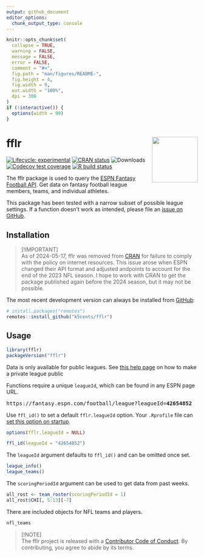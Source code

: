 ```yaml
---
output: github_document
editor_options: 
  chunk_output_type: console
---
```


<!-- README.md is generated from README.Rmd. Please edit that file -->

```r
knitr::opts_chunk$set(
  collapse = TRUE,
  warning = FALSE,
  message = FALSE,
  error = FALSE,
  comment = "#>",
  fig.path = "man/figures/README-",
  fig.height = 4,
  fig.width = 9,
  out.width = "100%",
  dpi = 300
)
if (!interactive()) {
  options(width = 99)
}
```

# fflr <img src="man/figures/logo.png" align="right" width="120" />

<!-- badges: start -->
[![Lifecycle: experimental][life_badge]][life_link]
[![CRAN status][cran_badge]][cran_link]
![Downloads][dl_badge]
[![Codecov test coverage][cov_badge]][cov_link]
[![R build status][ga_badge]][ga_link]
<!-- badges: end -->

The fflr package is used to query the [ESPN Fantasy Football API][api]. Get data
on fantasy football league members, teams, and individual athletes.

This package has been tested with a narrow subset of possible league settings.
If a function doesn't work as intended, please file an [issue on GitHub][iss].

## Installation

> [!IMPORTANT]  
> As of 2024-05-17, fflr was removed from [CRAN][cran] for failure to comply
with the policy on internet resources. This issue arose when ESPN changed their
API format and adjusted andpoints to account for the end of the 2023 NFL season.
I hope to work with CRAN to get the package published again before the 2024
season, but it may not be possible.

The most recent development version can always be installed from [GitHub][gh]:

```r
# install.packages("remotes")
remotes::install_github("k5cents/fflr")
```

## Usage

```r
library(fflr)
packageVersion("fflr")
```

Data is only available for public leagues. See [this help page][help] on how to
make a private league public

Functions require a unique `leagueId`, which can be found in any ESPN page URL.

<pre>https://fantasy.espn.com/football/league?leagueId=<b>42654852</b></pre>

Use `ffl_id()` to set a default `fflr.leagueId` option. Your `.Rprofile` file 
can [set this option on startup][rprof].

```r
options(fflr.leagueId = NULL)
```

```r
ffl_id(leagueId = "42654852")
```

The `leagueId` argument defaults to `ffl_id()` and can be omitted once set.

```r
league_info()
league_teams()
```

The `scoringPeriodId` argument can be used to get data from past weeks.

```r
all_rost <- team_roster(scoringPeriodId = 1)
all_rost$CHI[, 5:13][-7]
```

There are included objects for NFL teams and players.

```r
nfl_teams
```

> [!NOTE]  
> The fflr project is released with a [Contributor Code of Conduct][coc]. By
contributing, you agree to abide by its terms.

<!-- refs: start -->
[life_badge]: https://img.shields.io/badge/lifecycle-stable-brightgreen.svg
[life_link]: https://lifecycle.r-lib.org/articles/stages.html#stable
[cran_badge]: https://www.r-pkg.org/badges/version/fflr
[cran_link]: https://CRAN.R-project.org/package=fflr
[ga_badge]: https://github.com/k5cents/fflr/workflows/R-CMD-check/badge.svg
[ga_link]: https://github.com/k5cents/fflr/actions
[cov_badge]: https://codecov.io/gh/k5cents/fflr/graph/badge.svg?token=CMz6DIxJdH
[cov_link]: https://app.codecov.io/gh/k5cents/fflr?branch=master
[dl_badge]: https://cranlogs.r-pkg.org/badges/grand-total/fflr
[api]: https://lm-api-reads.fantasy.espn.com/apis/v3/games/ffl/
[iss]: https://github.com/k5cents/fflr/issues
[cran]: https://cran.r-project.org/package=fflr
[gh]: https://github.com/k5cents/fflr
[coc]: https://k5cents.github.io/fflr/CODE_OF_CONDUCT.html
[help]: https://web.archive.org/web/20211105212446/https://support.espn.com/hc/en-us/articles/360000064451-Making-a-Private-League-Viewable-to-the-Public
[rprof]: https://stat.ethz.ch/R-manual/R-devel/library/base/html/Startup.html
<!-- refs: end -->
